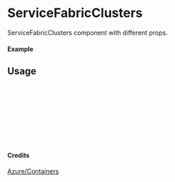 
<Meta of={ServiceFabricClusters} title="Azure/Containers/ServiceFabricClusters" />

# ServiceFabricClusters

ServiceFabricClusters component with different props.

#### Example

<Canvas of={ServiceFabricClusters.Primary} />

## Usage

```ts
import { ServiceFabricClusters } from "yadl-ui";

const Example = () => {
  return (
      <ServiceFabricClusters />
  );
};

export default Example;
```

#### Credits
[Azure/Containers](https://learn.microsoft.com/en-us/azure/architecture/icons/)
